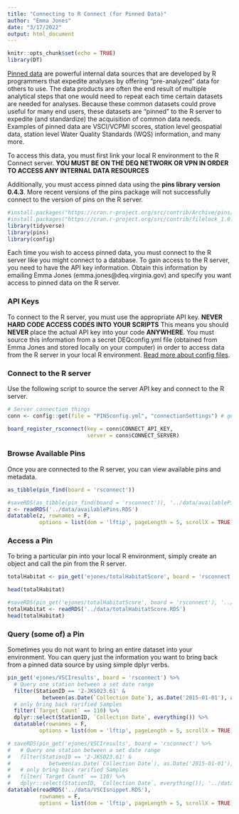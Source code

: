 ```yaml
---
title: "Connecting to R Connect (for Pinned Data)"
author: "Emma Jones"
date: "3/17/2022"
output: html_document
---
```


```r
knitr::opts_chunk$set(echo = TRUE)
library(DT)
```

[Pinned data](https://www.r-bloggers.com/2019/09/pins-pin-discover-and-share-resources-2/) are powerful internal data sources that are developed by R programmers that expedite analyses by offering "pre-analyzed" data for others to use. The data products are often the end result of multiple analytical steps that one would need to repeat each time certain datasets are needed for analyses. Because these common datasets could prove useful for many end users, these datasets are "pinned" to the R server to expedite (and standardize) the acquisition of common data needs. Examples of pinned data are VSCI/VCPMI scores, station level geospatial data, station level Water Quality Standards (WQS) information, and many more. 

To access this data, you must first link your local R environment to the R Connect server. **YOU MUST BE ON THE DEQ NETWORK OR VPN IN ORDER TO ACCESS ANY INTERNAL DATA RESOURCES**

Additionally, you must access pinned data using the **pins library version 0.4.3**. More recent versions of the pins package will not successfully connect to the version of pins on the R server.

```r
#install.packages("https://cran.r-project.org/src/contrib/Archive/pins/pins_0.4.3.tar.gz", repos=NULL, type="source")
#install.packages("https://cran.r-project.org/src/contrib/filelock_1.0.2.tar.gz", repos=NULL, type="source")
library(tidyverse)
library(pins)
library(config)
```

Each time you wish to access pinned data, you must connect to the R server like you might connect to a database. To gain access to the R server, you need to have the API key information. Obtain this information by emailing Emma Jones (emma.jones@deq.virginia.gov) and specify you want access to pinned data on the R server.

### API Keys

To connect to the R server, you must use the appropriate API key. **NEVER HARD CODE ACCESS CODES INTO YOUR SCRIPTS** This means you should **NEVER** place the actual API key into your code **ANYWHERE**. You must source this information from a secret DEQconfig.yml file (obtained from Emma Jones and stored locally on your computer) in order to access data from the R server in your local R environment. [Read more about config files](https://cran.r-project.org/web/packages/config/vignettes/introduction.html). 

### Connect to the R server

Use the following script to source the server API key and connect to the R server.

```r
# Server connection things
conn <- config::get(file = "PINSconfig.yml", "connectionSettings") # get configuration settings

board_register_rsconnect(key = conn$CONNECT_API_KEY, 
                         server = conn$CONNECT_SERVER)

```


### Browse Available Pins

Once you are connected to the R server, you can view available pins and metadata.

```r
as_tibble(pin_find(board = 'rsconnect'))
```
```r
#saveRDS(as_tibble(pin_find(board = 'rsconnect')), '../data/availablePins.RDS')
z <- readRDS('../data/availablePins.RDS')
datatable(z, rownames = F,
          options = list(dom = 'lftip', pageLength = 5, scrollX = TRUE))
```

### Access a Pin

To bring a particular pin into your local R environment, simply create an object and call the pin from the R server.

```r
totalHabitat <- pin_get('ejones/totalHabitatScore', board = 'rsconnect')

head(totalHabitat)
```
```r
#saveRDS(pin_get('ejones/totalHabitatScore', board = 'rsconnect'), '../data/totalHabitatScore.RDS')
totalHabitat <- readRDS('../data/totalHabitatScore.RDS')
head(totalHabitat)
```


### Query (some of) a Pin

Sometimes you do not want to bring an entire dataset into your environment. You can query just the information you want to bring back from a pinned data source by using simple dplyr verbs.

```r
pin_get('ejones/VSCIresults', board = 'rsconnect') %>% 
  # Query one station between a set date range
  filter(StationID == '2-JKS023.61' & 
           between(as.Date(`Collection Date`), as.Date('2015-01-01'), as.Date('2020-12-31'))) %>% 
  # only bring back rarified Samples
  filter(`Target Count` == 110) %>% 
  dplyr::select(StationID, `Collection Date`, everything()) %>% 
  datatable(rownames = F,
          options = list(dom = 'lftip', pageLength = 5, scrollX = TRUE))
```

```r
# saveRDS(pin_get('ejones/VSCIresults', board = 'rsconnect') %>% 
#   # Query one station between a set date range
#   filter(StationID == '2-JKS023.61' & 
#            between(as.Date(`Collection Date`), as.Date('2015-01-01'), as.Date('2020-12-31'))) %>% 
#   # only bring back rarified Samples
#   filter(`Target Count` == 110) %>% 
#   dplyr::select(StationID, `Collection Date`, everything()), '../data/VSCIsnippet.RDS')
datatable(readRDS('../data/VSCIsnippet.RDS'),
          rownames = F,
          options = list(dom = 'lftip', pageLength = 5, scrollX = TRUE))
```

